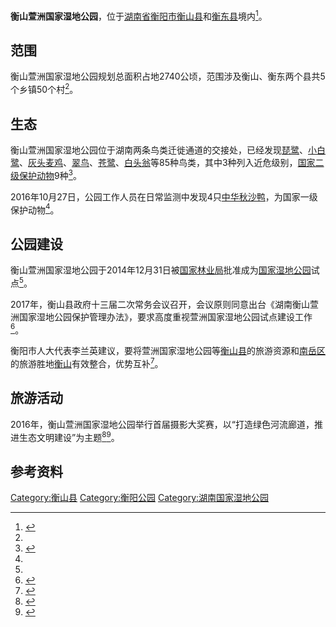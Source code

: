 {{Infobox park
|park=衡山萱洲国家湿地公园
|image={{Location map |China Hunan| label=衡山萱洲国家湿地公园 | label_size=60 | lat_deg=26| lat_min=38| lat_sec=27| lon_deg=112| lon_min=45| lon_sec=36| position=right | width= | float=center | caption=}}
|image size=500px
|alt=
|caption=
|type=国家湿地公园（试点）
|location=[[衡阳市|衡阳市]][[衡山县|衡山县]][[萱洲镇|萱洲镇]]
|coordinates={{Coord|26|38|27|N|112|45|36|E|region:CN|display=inline,title}}|opened=2014年12月31日|operator=|visitors=|status=|website=http://xuanzhoushidi.shidi.org/|area=}}
'''衡山萱洲国家湿地公园'''，位于[[湖南省|湖南省]][[衡阳市|衡阳市]][[衡山县|衡山县]]和[[衡东县|衡东县]]境内<ref name=":0">{{Cite news|url=http://news.163.com/15/0118/11/AG856OTV00014SEH.html|title=衡山萱洲国家湿地公园项目获批试点|last=李|first=春祺|date=2015年1月18日|work=红网|accessdate=}}{{Dead link|date=2020年1月 |bot=InternetArchiveBot |fix-attempted=yes }}</ref>。

== 范围 ==
衡山萱洲国家湿地公园规划总面积占地2740公顷，范围涉及衡山、衡东两个县共5个乡镇50个村<ref name=":0" />。

== 生态 ==
衡山萱洲国家湿地公园位于湖南两条鸟类迁徙通道的交接处，已经发现[[琵鷺|琵鹭]]、[[白鹭|小白鹭]]、[[灰头麦鸡|灰头麦鸡]]、[[翠鸟|翠鸟]]、[[苍鹭|苍鹭]]、[[白头鹎|白头翁]]等85种鸟类，其中3种列入近危级别，[[国家二级重点保护野生动物名录|国家二级保护动物]]9种<ref name=":1">{{Cite news|url=http://www.chinanews.com/sh/2016/11-01/8050116.shtml|title=湖南衡山发现“鸟类中的大熊猫”中华秋沙鸭|last=周|first=勉|date=2016年11月1日|work=新华网|accessdate=|archive-date=2017年2月5日|archive-url=https://web.archive.org/web/20170205013224/http://www.chinanews.com/sh/2016/11-01/8050116.shtml|dead-url=no}}</ref>。

2016年10月27日，公园工作人员在日常监测中发现4只[[中华秋沙鸭|中华秋沙鸭]]，为国家一级保护动物<ref name=":1" />。

== 公园建设 ==
衡山萱洲国家湿地公园于2014年12月31日被[[国家林业局|国家林业局]]批准成为[[中国湿地公园|国家湿地公园]]试点<ref name=":0" />。

2017年，衡山县政府十三届二次常务会议召开，会议原则同意出台《湖南衡山萱洲国家湿地公园保护管理办法》，要求高度重视萱洲国家湿地公园试点建设工作<ref>{{Cite news|url=http://news.eastday.com/eastday/13news/auto/news/china/20170122/u7ai6431715.html|title=衡山县政府十三届2次常务会议召开|last=李|first=佳辉|date=2017年1月22日|work=红网|accessdate=}}</ref>。

衡阳市人大代表李兰英建议，要将萱洲国家湿地公园等[[衡山县|衡山县]]的旅游资源和[[南岳区|南岳区]]的旅游胜地[[衡山|衡山]]有效整合，优势互补<ref>{{Cite news|url=http://www.hyqss.cn/2017/january/290EDA54.html|title=整合南岳区、衡山县的旅游资源|last=王|first=丹|date=2017年1月11日|work=衡阳日报|accessdate=|archive-date=2020年11月16日|archive-url=https://web.archive.org/web/20201116064931/http://www.hyqss.cn/2017/january/290EDA54.html|dead-url=no}}</ref>。

== 旅游活动 ==
2016年，衡山萱洲国家湿地公园举行首届摄影大奖赛，以“打造绿色河流廊道，推进生态文明建设”为主题<ref>{{Cite news|url=http://hn.rednet.cn/c/2016/07/08/4030170.htm|title=衡山萱洲国家湿地公园首届摄影大奖赛启幕|last=汪|first=洋|date=2016年7月8日|work=红网|accessdate=|archive-date=2017年2月4日|archive-url=https://web.archive.org/web/20170204173207/http://hn.rednet.cn/c/2016/07/08/4030170.htm|dead-url=no}}</ref><ref>{{Cite news|url=http://www.shidi.org/sf_3BF32DC3559F4F6FA85EA9AAEECFBFB4_151_19DB8D08617.html|title=湖南衡山萱洲国家湿地公园 首届摄影大奖赛作品评选活动圆满结束|last=|first=|date=2016年12月15日|work=湿地中国|accessdate=|archive-date=2017年2月4日|archive-url=https://web.archive.org/web/20170204171343/http://www.shidi.org/sf_3BF32DC3559F4F6FA85EA9AAEECFBFB4_151_19DB8D08617.html|dead-url=no}}</ref>。

== 参考资料 ==
{{Reflist|2}}
{{衡阳公园}}
[[Category:衡山县|Category:衡山县]]
[[Category:衡阳公园|Category:衡阳公园]]
[[Category:湖南国家湿地公园|Category:湖南国家湿地公园]]